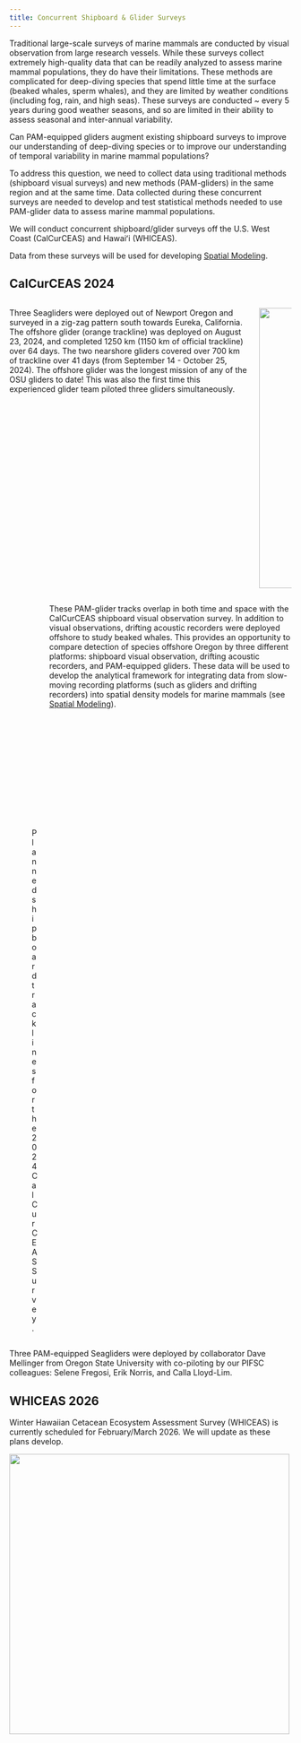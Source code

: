 ```yaml
---
title: Concurrent Shipboard & Glider Surveys
---
```


Traditional large-scale surveys of marine mammals are conducted by visual observation from large research vessels. While these surveys collect extremely high-quality data that can be readily analyzed to assess marine mammal populations, they do have their limitations. These methods are complicated for deep-diving species that spend little time at the surface (beaked whales, sperm whales), and they are limited by weather conditions (including fog, rain, and high seas). These surveys are conducted \~ every 5 years during good weather seasons, and so are limited in their ability to assess seasonal and inter-annual variability.

Can PAM-equipped gliders augment existing shipboard surveys to improve our understanding of deep-diving species or to improve our understanding of temporal variability in marine mammal populations?

To address this question, we need to collect data using traditional methods (shipboard visual surveys) and new methods (PAM-gliders) in the same region and at the same time. Data collected during these concurrent surveys are needed to develop and test statistical methods needed to use PAM-glider data to assess marine mammal populations.

We will conduct concurrent shipboard/glider surveys off the U.S. West Coast (CalCurCEAS) and Hawaiʻi (WHICEAS).

Data from these surveys will be used for developing [Spatial Modeling](https://nmfs-pam-glider.github.io/PAM-UxS/content/modeling.html).

## CalCurCEAS 2024

::: columns
::: {.column width="40%}

Three Seagliders were deployed out of Newport Oregon and surveyed in a zig-zag pattern south towards Eureka, California. The offshore glider (orange trackline) was deployed on August 23, 2024, and completed 1250 km (1150 km of official trackline) over 64 days. The two nearshore gliders covered over 700 km of trackline over 41 days (from September 14 - October 25, 2024). The offshore glider was the longest mission of any of the OSU gliders to date! This was also the first time this experienced glider team piloted three gliders simultaneously.

:::
::: {.column width="60%}

![](images/CalCurCEAS_gliderMap.png){width="500"}

::: 
:::

::: columns
::: {.column width="50%}

![Planned shipboard tracklines for the 2024 CalCurCEAS Survey.](images/Tracklines_calcurceas.png){width="400"}

:::
::: {.column width="50%}

These PAM-glider tracks overlap in both time and space with the CalCurCEAS shipboard visual observation survey. In addition to visual observations, drifting acoustic recorders were deployed offshore to study beaked whales. This provides an opportunity to compare detection of species offshore Oregon by three different platforms: shipboard visual observation, drifting acoustic recorders, and PAM-equipped gliders. These data will be used to develop the analytical framework for integrating data from slow-moving recording platforms (such as gliders and drifting recorders) into spatial density models for marine mammals (see [Spatial Modeling](https://nmfs-pam-glider.github.io/PAM-UxS/content/modeling.html)).

::: 
:::

Three PAM-equipped Seagliders were deployed by collaborator Dave Mellinger from Oregon State University with co-piloting by our PIFSC colleagues: Selene Fregosi, Erik Norris, and Calla Lloyd-Lim.

## WHICEAS 2026

Winter Hawaiian Cetacean Ecosystem Assessment Survey (WHICEAS) is currently scheduled for February/March 2026. We will update as these plans develop.

![](images/WHICEAS_example.png){width="500"}
